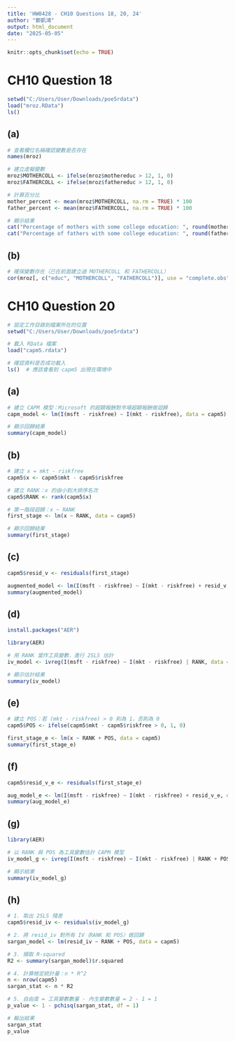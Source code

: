 ---
title: 'HW0428 - CH10 Questions 18, 20, 24'
author: "鄭凱鴻"
output: html_document
date: "2025-05-05"
---

```{r setup, include=FALSE}
knitr::opts_chunk$set(echo = TRUE)
```

# **CH10 Question 18**

```{r}
setwd("C:/Users/User/Downloads/poe5rdata")
load("mroz.RData")
ls()
```
## **(a) **
```{r}
# 查看欄位名稱確認變數是否存在
names(mroz)

# 建立虛擬變數
mroz$MOTHERCOLL <- ifelse(mroz$mothereduc > 12, 1, 0)
mroz$FATHERCOLL <- ifelse(mroz$fathereduc > 12, 1, 0)

# 計算百分比
mother_percent <- mean(mroz$MOTHERCOLL, na.rm = TRUE) * 100
father_percent <- mean(mroz$FATHERCOLL, na.rm = TRUE) * 100

# 顯示結果
cat("Percentage of mothers with some college education: ", round(mother_percent, 2), "%\n")
cat("Percentage of fathers with some college education: ", round(father_percent, 2), "%\n")
```
## **(b) **
```{r}
# 確保變數存在（已在前面建立過 MOTHERCOLL 和 FATHERCOLL）
cor(mroz[, c("educ", "MOTHERCOLL", "FATHERCOLL")], use = "complete.obs")
```

# **CH10 Question 20**
```{r}
# 設定工作目錄到檔案所在的位置
setwd("C:/Users/User/Downloads/poe5rdata")

# 載入 RData 檔案
load("capm5.rdata")

# 確認資料是否成功載入
ls()  # 應該會看到 capm5 出現在環境中

```
## **(a) **

```{r}
# 建立 CAPM 模型：Microsoft 的超額報酬對市場超額報酬做迴歸
capm_model <- lm(I(msft - riskfree) ~ I(mkt - riskfree), data = capm5)

# 顯示回歸結果
summary(capm_model)
```
## **(b) **

```{r}
# 建立 x = mkt - riskfree
capm5$x <- capm5$mkt - capm5$riskfree

# 建立 RANK：x 的由小到大排序名次
capm5$RANK <- rank(capm5$x)

# 第一階段迴歸：x ~ RANK
first_stage <- lm(x ~ RANK, data = capm5)

# 顯示回歸結果
summary(first_stage)
```
## **(c) **

```{r}
capm5$resid_v <- residuals(first_stage)

augmented_model <- lm(I(msft - riskfree) ~ I(mkt - riskfree) + resid_v, data = capm5)
summary(augmented_model)
```
## **(d) **

```{r}
install.packages("AER")

library(AER)

# 用 RANK 當作工具變數，進行 2SLS 估計
iv_model <- ivreg(I(msft - riskfree) ~ I(mkt - riskfree) | RANK, data = capm5)

# 顯示估計結果
summary(iv_model)
```
## **(e) **

```{r}
# 建立 POS：若 (mkt - riskfree) > 0 則為 1，否則為 0
capm5$POS <- ifelse(capm5$mkt - capm5$riskfree > 0, 1, 0)

first_stage_e <- lm(x ~ RANK + POS, data = capm5)
summary(first_stage_e)
```
## **(f) **

```{r}
capm5$resid_v_e <- residuals(first_stage_e)

aug_model_e <- lm(I(msft - riskfree) ~ I(mkt - riskfree) + resid_v_e, data = capm5)
summary(aug_model_e)
```
## **(g) **

```{r}
library(AER)

# 以 RANK 與 POS 為工具變數估計 CAPM 模型
iv_model_g <- ivreg(I(msft - riskfree) ~ I(mkt - riskfree) | RANK + POS, data = capm5)

# 顯示結果
summary(iv_model_g)
```
## **(h) **

```{r}
# 1. 取出 2SLS 殘差
capm5$resid_iv <- residuals(iv_model_g)

# 2. 將 resid_iv 對所有 IV（RANK 和 POS）做回歸
sargan_model <- lm(resid_iv ~ RANK + POS, data = capm5)

# 3. 擷取 R-squared
R2 <- summary(sargan_model)$r.squared

# 4. 計算檢定統計量：n * R^2
n <- nrow(capm5)
sargan_stat <- n * R2

# 5. 自由度 = 工具變數數量 - 內生變數數量 = 2 - 1 = 1
p_value <- 1 - pchisq(sargan_stat, df = 1)

# 輸出結果
sargan_stat
p_value
```

